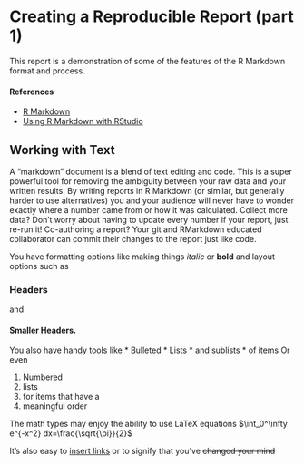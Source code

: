 Creating a Reproducible Report (part 1)
=====================================

This report is a demonstration of some of the features of the R Markdown format and process.

#### References
* [R Markdown](http://www.rstudio.com/ide/docs/r_markdown)
* [Using R Markdown with RStudio](http://www.rstudio.com/ide/docs/authoring/using_markdown)

Working with Text
-------------------------------------
A "markdown" document is a blend of text editing and code.  This is a super powerful tool for removing the ambiguity between your raw data and your written results.  By writing reports in R Markdown (or similar, but generally harder to use alternatives) you and your audience will never have to wonder exactly where a number came from or how it was calculated.  Collect more data?  Don't worry about having to update every number if your report, just re-run it!  Co-authoring a report? Your git and RMarkdown educated collaborator can commit their changes to the report just like code.

You have formatting options like making things *italic* or **bold** and layout options such as 

### Headers
and 

#### Smaller Headers.

You also have handy tools like 
* Bulleted
* Lists
  * and sublists
  * of items
Or even 

1. Numbered
2. lists
  1. for items that have a 
  2. meaningful order

The math types may enjoy the ability to use LaTeX equations
$\int_0^\infty e^{-x^2} dx=\frac{\sqrt{\pi}}{2}$
  
It's also easy to [insert links](http://google.com) or to signify that you've ~~changed your mind~~




